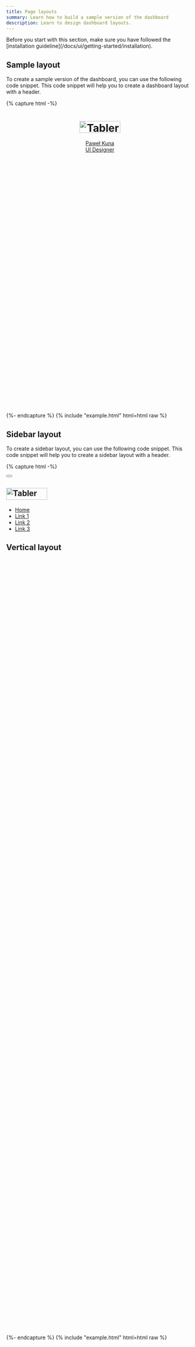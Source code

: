 ```yaml
---
title: Page layouts
summary: Learn how to build a sample version of the dashboard
description: Learn to design dashboard layouts.
---
```


<Callout>
   Before you start with this section, make sure you have followed the [installation guideline](/docs/ui/getting-started/installation). 
</Callout>

## Sample layout

To create a sample version of the dashboard, you can use the following code snippet. This code snippet will help you to create a dashboard layout with a header.

{% capture html -%}
<div class="page">
  <header class="navbar navbar-expand-sm navbar-light d-print-none">
    <div class="container-xl">
      <h1 class="navbar-brand navbar-brand-autodark d-none-navbar-horizontal pe-0 pe-md-3">
        <a href="#">
          <img
            src="https://preview.tabler.io/static/logo.svg"
            width="110"
            height="32"
            alt="Tabler"
            class="navbar-brand-image"
          />
        </a>
      </h1>
      <div class="navbar-nav flex-row order-md-last">
        <div class="nav-item">
          <a href="#" class="nav-link d-flex lh-1 text-reset p-0">
            <span
              class="avatar avatar-sm"
              style="background-image: url(/samples/avatars/002m.jpg)"
            ></span>
            <div class="d-none d-xl-block ps-2">
              <div>Paweł Kuna</div>
              <div class="mt-1 small text-secondary">UI Designer</div>
            </div>
          </a>
        </div>
      </div>
    </div>
  </header>
  <div class="page-wrapper">
    <div class="page-body">
      <div class="container-xl">
        <div class="row row-deck row-cards">
          <div class="col-4">
            <div class="card">
              <div class="card-body" style="height: 10rem"></div>
            </div>
          </div>
          <div class="col-4">
            <div class="card">
              <div class="card-body" style="height: 10rem"></div>
            </div>
          </div>
          <div class="col-4">
            <div class="card">
              <div class="card-body" style="height: 10rem"></div>
            </div>
          </div>
          <div class="col-12">
            <div class="card">
              <div class="card-body" style="height: 10rem"></div>
            </div>
          </div>
        </div>
      </div>
    </div>
  </div>
</div>
{%- endcapture %}
{% include "example.html" html=html raw %}

## Sidebar layout

To create a sidebar layout, you can use the following code snippet. This code snippet will help you to create a sidebar layout with a header.

{% capture html -%}
<div class="page">
  <!-- Sidebar -->
  <aside class="navbar navbar-vertical navbar-expand-sm position-absolute" data-bs-theme="dark">
    <div class="container-fluid">
      <button class="navbar-toggler" type="button">
        <span class="navbar-toggler-icon"></span>
      </button>
      <h1 class="navbar-brand navbar-brand-autodark">
        <a href="#">
          <img
            src="https://preview.tabler.io/static/logo-white.svg"
            width="110"
            height="32"
            alt="Tabler"
            class="navbar-brand-image"
          />
        </a>
      </h1>
      <div class="collapse navbar-collapse" id="sidebar-menu">
        <ul class="navbar-nav pt-lg-3">
          <li class="nav-item">
            <a class="nav-link" href="./">
              <span class="nav-link-title"> Home </span>
            </a>
          </li>
          <li class="nav-item">
            <a class="nav-link" href="#">
              <span class="nav-link-title"> Link 1 </span>
            </a>
          </li>
          <li class="nav-item">
            <a class="nav-link" href="#">
              <span class="nav-link-title"> Link 2 </span>
            </a>
          </li>
          <li class="nav-item">
            <a class="nav-link" href="#">
              <span class="nav-link-title"> Link 3 </span>
            </a>
          </li>
        </ul>
      </div>
    </div>
  </aside>
  <div class="page-wrapper">
    <div class="page-header d-print-none">
      <div class="container-xl">
        <div class="row g-2 align-items-center">
          <div class="col">
            <h2 class="page-title">Vertical layout</h2>
          </div>
        </div>
      </div>
    </div>
    <div class="page-body">
      <div class="container-xl">
        <div class="row row-deck row-cards">
          <div class="col-sm-6 col-lg-3">
            <div class="card">
              <div class="card-body" style="height: 10rem"></div>
            </div>
          </div>
          <div class="col-sm-6 col-lg-3">
            <div class="card">
              <div class="card-body" style="height: 10rem"></div>
            </div>
          </div>
          <div class="col-sm-6 col-lg-3">
            <div class="card">
              <div class="card-body" style="height: 10rem"></div>
            </div>
          </div>
          <div class="col-sm-6 col-lg-3">
            <div class="card">
              <div class="card-body" style="height: 10rem"></div>
            </div>
          </div>
          <div class="col-lg-6">
            <div class="row row-cards">
              <div class="col-12">
                <div class="card">
                  <div class="card-body" style="height: 10rem"></div>
                </div>
              </div>
              <div class="col-12">
                <div class="card">
                  <div class="card-body" style="height: 10rem"></div>
                </div>
              </div>
            </div>
          </div>
          <div class="col-lg-6">
            <div class="card">
              <div class="card-body" style="height: 10rem"></div>
            </div>
          </div>
          <div class="col-12">
            <div class="card">
              <div class="card-body" style="height: 10rem"></div>
            </div>
          </div>
          <div class="col-md-12 col-lg-8">
            <div class="card">
              <div class="card-body" style="height: 10rem"></div>
            </div>
          </div>
          <div class="col-md-6 col-lg-4">
            <div class="card">
              <div class="card-body" style="height: 10rem"></div>
            </div>
          </div>
          <div class="col-md-6 col-lg-4">
            <div class="card">
              <div class="card-body" style="height: 10rem"></div>
            </div>
          </div>
          <div class="col-md-12 col-lg-8">
            <div class="card">
              <div class="card-body" style="height: 10rem"></div>
            </div>
          </div>
          <div class="col-12">
            <div class="card">
              <div class="card-body" style="height: 10rem"></div>
            </div>
          </div>
        </div>
      </div>
    </div>
  </div>
</div>
{%- endcapture %}
{% include "example.html" html=html raw %}